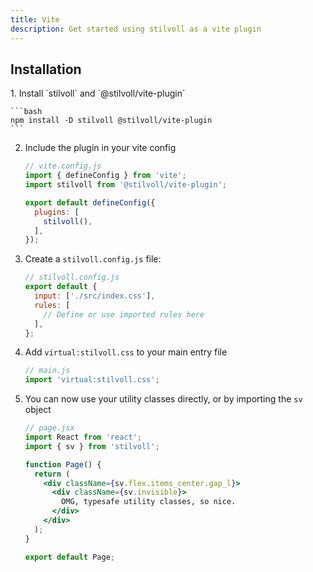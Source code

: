 ```yaml
---
title: Vite
description: Get started using stilvoll as a vite plugin
---
```



## Installation

<Steps>
1. Install `stilvoll` and `@stilvoll/vite-plugin`

    ```bash
    npm install -D stilvoll @stilvoll/vite-plugin
    ```

2. Include the plugin in your vite config

    ```javascript
    // vite.config.js
    import { defineConfig } from 'vite';
    import stilvoll from '@stilvoll/vite-plugin';

    export default defineConfig({
      plugins: [
        stilvoll(),
      ],
    });
    ```

3. Create a `stilvoll.config.js` file:

    ```javascript
    // stilvoll.config.js
    export default {
      input: ['./src/index.css'],
      rules: [
        // Define or use imported rules here
      ],
    };
    ```

4. Add `virtual:stilvoll.css` to your main entry file

    ```javascript
    // main.js
    import 'virtual:stilvoll.css';
    ```

5. You can now use your utility classes directly, or by importing the `sv` object

    ```jsx
    // page.jsx
    import React from 'react';
    import { sv } from 'stilvoll';

    function Page() {
      return (
        <div className={sv.flex.items_center.gap_l}>
          <div className={sv.invisible}>
            OMG, typesafe utility classes, so nice.
          </div>
        </div>
      );
    }

    export default Page;
    ```
</Steps>
